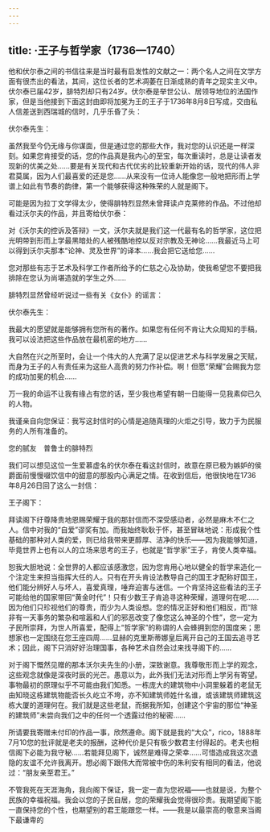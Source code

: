 ```yaml
---
---
---
```

title: ·王子与哲学家（1736—1740）
---




他和伏尔泰之间的书信往来是当时最有启发性的文献之一：两个名人之间在文学方面有很杰出的看法，其间，这位长者的艺术凋萎在日渐成熟的青年之现实主义中。伏尔泰已届42岁，腓特烈却只有24岁。伏尔泰是举世公认、居领导地位的法国作家，但是当他接到下面这封由即将加冕为王的王子于1736年8月8日写成，交由私人信差送到西瑞城的信时，几乎乐昏了头：

伏尔泰先生：

虽然我至今仍无缘与你谋面，但是通过您的那些大作，我对您的认识还是一样深刻。如果您肯接受的话，您的作品真是我内心的至宝，每次重读时，总是让读者发现新的优美之处……要是有关现代和古代优劣的比较重新开始的话，现代的伟人非君莫属，因为人们最喜爱的还是您……从来没有一位诗人能像您一般地把形而上学谱上如此有节奏的韵律，第一个能够获得这种殊荣的人就是阁下。



可能是因为拉丁文学得太少，使得腓特烈显然未曾拜读卢克莱修的作品。不过他却看过沃尔夫的作品，并且寄给伏尔泰：

对《沃尔夫的控诉及答辩》一文，沃尔夫就是我们这一代最有名的哲学家，这位把光明带到形而上学最黑暗处的人被残酷地控以反对宗教及无神论……我最近马上可以得到沃尔夫那本“论神、灵及世界”的译本……我会把它送给您……

您对那些有志于艺术及科学工作者所给予的仁慈之心及协助，使我希望您不要把我排除在您认为尚堪造就的学生之外……



腓特烈显然曾经听说过一些有关《女仆》的谣言：

伏尔泰先生：

我最大的愿望就是能够拥有您所有的著作。如果您有任何不肯让大众周知的手稿，我可以设法把这些作品放在最机密的地方……

大自然在兴之所至时，会让一个伟大的人充满了足以促进艺术与科学发展之天赋，而身为王子的人有责任来为这些人高贵的努力作补偿。啊！但愿“荣耀”会赐我为您的成功加冕的机会……

万一我的命运不让我有缘占有您的话，至少我也希望有朝一日能得一见我素仰已久的人物。

我谨亲自向您保证：我写这封信时的心情是追随真理的火炬之引导，致力于为民服务的人所有准备的。



您的腻友　普鲁士的腓特烈

我们可以想见这位一生爱慕虚名的伏尔泰在看这封信时，故意在原已极为嫉妒的侯爵面前慢慢啜饮信中的甜意的那股内心满足之情。在收到信后，他很快地在1736年8月26日回了这么一封信：

王子阁下：

拜读阁下纡尊降贵地恩赐荣耀于我的那封信而不深受感动者，必然是麻木不仁之人。信中对我的“自爱”谬奖有加。而我始终耿耿于怀，甚至冒昧地说：形成我个性基础的那种对人类的爱，则已给我带来更醇厚、洁净的快乐——因为我能够知道，毕竟世界上也有以人的立场来思考的王子，也就是“哲学家”王子，肯使人类幸福。

恕我大胆地说：全世界的人都应该感激您，因为您肯用心地以健全的哲学来造化一个注定生来担当指挥大任的人。只有在开头肯设法教导自己的国王才配称好国王，他们能分辨好人与坏人，喜爱真理，唾弃迫害与迷信。一个肯坚持这些看法的王子可能给他的国家带回“黄金时代”！只有少数王子肯追寻这种荣耀，道理何在呢……因为他们只珍视他们的尊贵，而少为人类设想。您的情况正好和他们相反，而“除非有一天事务的繁杂和喧嚣和人们的邪恶改变了像您这么神圣的个性”，您一定为子民所崇拜，为世人所喜爱，配得上“哲学家”的称谓的人会蜂拥到您的国度来；思想家也一定围绕在您王座四周……显赫的克里斯蒂娜皇后离开自己的王国去追寻艺术；因此，阁下只消好好治理国事，各种艺术自然会过来找寻阁下的……

对于阁下慨然见赠的那本沃尔夫先生的小册，深致谢意。我尊敬形而上学的观念，这些观念就像是深夜时辰的光芒。愚意以为，此外我们无法对形而上学另有寄望。事物最初的原理似乎不可能由我们知悉。一栋庞大的建筑物中小洞里躲着的老鼠无由知晓这栋建筑物能否长久屹立不垮，亦不知建筑师姓什名谁，或该建筑师建筑这栋大厦的道理何在。我们就是这些老鼠，而据我所知，创建这个宇宙的那位“神圣的建筑师”未尝向我们之中的任何一个透露过他的秘密……

所请要我寄赠未付印的作品一事，欣然遵命。阁下就是我的“大众”，rico，1888年7月10您的批评就是老夫的报酬，这种代价是只有极少数君主付得起的。老夫也相信阁下必能为我守秘……若能拜见阁下，诚然是难得之荣幸……可惜造成我这次退隐的友谊不允许我离开。想必阁下跟伟大而常被中伤的朱利安有相同的看法，他说过：“朋友亲至君王。”

不管我死在天涯海角，我向阁下保证，我一定一直为您祝福——也就是说，为整个民族的幸福祝福。我会以您的子民自居，您的荣耀我会觉得很珍贵。我期望阁下能一直保持您的个性，也期望别的君王能跟您一样。——我是以最崇高的敬意来当阁下最谦卑的